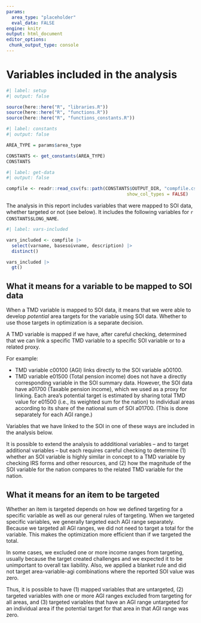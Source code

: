 ```yaml
---
params:
  area_type: "placeholder"
  eval_data: FALSE
engine: knitr  
output: html_document
editor_options: 
 chunk_output_type: console
---
```


# Variables included in the analysis

```r
#| label: setup
#| output: false

source(here::here("R", "libraries.R"))
source(here::here("R", "functions.R"))
source(here::here("R", "functions_constants.R"))

```


```r
#| label: constants
#| output: false

AREA_TYPE = params$area_type

CONSTANTS <- get_constants(AREA_TYPE)
CONSTANTS

```


```r
#| label: get-data
#| output: false

compfile <- readr::read_csv(fs::path(CONSTANTS$OUTPUT_DIR, "compfile.csv"),
                                             show_col_types = FALSE)

```

The analysis in this report includes variables that were mapped to SOI data, whether targeted or not (see below). It includes the following variables for `r CONSTANTS$LONG_NAME`.

```r
#| label: vars-included

vars_included <- compfile |> 
  select(varname, basesoivname, description) |> 
  distinct() 

vars_included |> 
  gt()

```


## What it means for a variable to be mapped to SOI data

When a TMD variable is mapped to SOI data, it means that we were able to develop *potential* area targets for the variable using SOI data. Whether to use those targets in optimization is a separate decision.

A TMD variable is mapped if we have, after careful checking, determined that we can link a specific TMD variable to a specific SOI variable or to a related proxy.

For example:

-   TMD variable c00100 (AGI) links directly to the SOI variable a00100.
-   TMD variable e01500 (Total pension income) does not have a directly corresponding variable in the SOI summary data. However, the SOI data have a01700 (Taxable pension income), which we used as a proxy for linking. Each area's potential target is estimated by sharing total TMD value for e01500 (i.e., its weighted sum for the nation) to individual areas according to its share of the national sum of SOI a01700. (This is done separately for each AGI range.)

Variables that we have linked to the SOI in one of these ways are included in the analysis below. 

It is possible to extend the analysis to addditional variables -- and to target additional variables -- but each requires careful checking to determine (1) whether an SOI variable is highly similar in concept to a TMD variable by checking IRS forms and other resources, and (2) how the magnitude of the SOI variable for the nation compares to the related TMD variable for the nation.

## What it means for an item to be targeted

Whether an item is targeted depends on how we defined targeting for a specific variable as well as our general rules of targeting. When we targeted specific variables, we generally targeted each AGI range separately. Because we targeted all AGI ranges, we did not need to target a total for the variable. This makes the optimization more efficient than if we targeted the total.

In some cases, we excluded one or more income ranges from targeting, usually because the target created challenges and we expected it to be unimportant to overall tax liability. Also, we applied a blanket rule and did not target area-variable-agi combinations where the reported SOI value was zero.

Thus, it is possible to have (1) mapped variables that are untargeted, (2) targeted variables with one or more AGI ranges excluded from targeting for all areas, and (3) targeted variables that have an AGI range untargeted for an individual area if the potential target for that area in that AGI range was zero.


